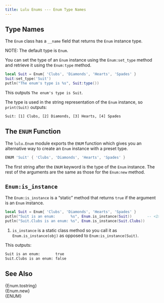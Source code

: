```yaml
---
title: Lulu Enums --- Enum Type Names
---
```


## Type Names

The `Enum` class has a `__name` field that returns the `Enum` instance type.

NOTE: The default type is `Enum`.

You can set the type of an `Enum` instance using the `Enum:set_type` method and retrieve it using the `Enum:type` method.
```lua
local Suit = Enum{ 'Clubs', 'Diamonds', 'Hearts', 'Spades' }
Suit:set_type('Suit')
putln("The enum's type is %s", Suit:type())
```
This outputs `The enum's type is Suit`.

The type is used in the string representation of the `Enum` instance, so `print(Suit)` outputs:
```txt
Suit: [1] Clubs, [2] Diamonds, [3] Hearts, [4] Spades
```

## The `ENUM` Function

The `lulu.Enum` module exports the `ENUM` function which gives you an alternative way to create an `Enum` instance with a preset type.

```lua
ENUM 'Suit' { 'Clubs', 'Diamonds', 'Hearts', 'Spades' }
```
The first string after the `ENUM` keyword is the type of the `Enum` instance.
The rest of the arguments are the same as those for the `Enum:new` method.

## `Enum:is_instance`

The `Enum:is_instance` is a "static" method that returns `true` if the argument is an `Enum` instance.

```lua
local Suit = Enum{ 'Clubs', 'Diamonds', 'Hearts', 'Spades' }
putln("Suit is an enum:       %s", Enum.is_instance(Suit))       -- <1>
putln("Suit.Clubs is an enum: %s", Enum.is_instance(Suit.Clubs))
```
1. `is_instance` is a static class method so you call it as `Enum.is_instance(obj)` as opposed to `Enum:is_instance(Suit)`.

This outputs:
```txt
Suit is an enum:       true
Suit.Clubs is an enum: false
```

## See Also

{Enum.tostring} <br>
{Enum.new}      <br>
{ENUM}
